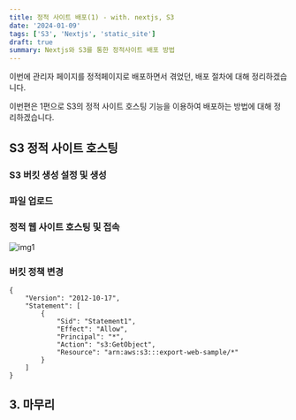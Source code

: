 ```yaml
---
title: 정적 사이트 배포(1) - with. nextjs, S3
date: '2024-01-09'
tags: ['S3', 'Nextjs', 'static_site']
draft: true
summary: Nextjs와 S3를 통한 정적사이트 배포 방법
---
```


<DeployStatisSiteSeries />

이번에 관리자 페이지를 정적페이지로 배포하면서 겪었던, 배포 절차에 대해 정리하겠습니다.

이번편은 1편으로 S3의 정적 사이트 호스팅 기능을 이용하여 배포하는 방법에 대해 정리하겠습니다.

## S3 정적 사이트 호스팅

### S3 버킷 생성 설정 및 생성

### 파일 업로드

### 정적 웹 사이트 호스팅 및 접속

![img1](/static/blog/deploy-static-site/img-1.png)

### 버킷 정책 변경

```
{
    "Version": "2012-10-17",
    "Statement": [
        {
            "Sid": "Statement1",
            "Effect": "Allow",
            "Principal": "*",
            "Action": "s3:GetObject",
            "Resource": "arn:aws:s3:::export-web-sample/*"
        }
    ]
}
```

## 3. 마무리
